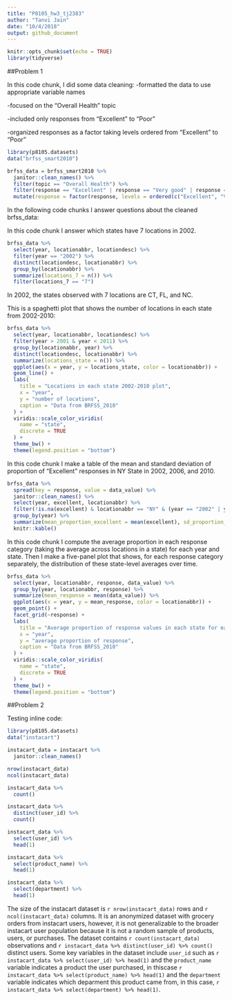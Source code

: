 ```yaml
---
title: "P8105_hw3_tj2383"
author: "Tanvi Jain"
date: "10/4/2018"
output: github_document
---
```


```r
knitr::opts_chunk$set(echo = TRUE)
library(tidyverse)
```

##Problem 1

In this code chunk, I did some data cleaning:
-formatted the data to use appropriate variable names

-focused on the “Overall Health” topic

-included only responses from “Excellent” to “Poor”

-organized responses as a factor taking levels ordered from “Excellent” to “Poor”
```r
library(p8105.datasets)
data("brfss_smart2010")

brfss_data = brfss_smart2010 %>% 
  janitor::clean_names() %>% 
  filter(topic == "Overall Health") %>% 
  filter(response == "Excellent" | response == "Very good" | response == "Good" | response == "Fair" | response == "Poor") %>% 
  mutate(response = factor(response, levels = ordered(c("Excellent", "Very good", "Good", "Fair", "Poor"))))
```

In the following code chunks I answer questions about the cleaned brfss_data:

In this code chunk I answer which states have 7 locations in 2002.
```r
brfss_data %>% 
  select(year, locationabbr, locationdesc) %>% 
  filter(year == "2002") %>% 
  distinct(locationdesc, locationabbr) %>% 
  group_by(locationabbr) %>% 
  summarize(locations_7 = n()) %>% 
  filter(locations_7 == "7")
```
In 2002, the states observed with 7 locations are CT, FL, and NC.

This is a spaghetti plot that shows the number of locations in each state from 2002-2010:
```r
brfss_data %>% 
  select(year, locationabbr, locationdesc) %>% 
  filter(year > 2001 & year < 2011) %>% 
  group_by(locationabbr, year) %>% 
  distinct(locationdesc, locationabbr) %>% 
  summarize(locations_state = n()) %>% 
  ggplot(aes(x = year, y = locations_state, color = locationabbr)) +
  geom_line() +
  labs(
    title = "Locations in each state 2002-2010 plot",
    x = "year",
    y = "number of locations",
    caption = "Data from BRFSS_2010"
  ) +
  viridis::scale_color_viridis(
    name = "state", 
    discrete = TRUE
  ) + 
  theme_bw() + 
  theme(legend.position = "bottom")
```

In this code chunk I make a table of the mean and standard deviation of proportion of "Excellent" responses in NY State in 2002, 2006, and 2010.
```r
brfss_data %>%
  spread(key = response, value = data_value) %>%
  janitor::clean_names() %>% 
  select(year, excellent, locationabbr) %>% 
  filter(!is.na(excellent) & locationabbr == "NY" & (year == "2002" | year == "2006" | year == "2010")) %>%
  group_by(year) %>% 
  summarize(mean_proportion_excellent = mean(excellent), sd_proportion_excellent = sd(excellent)) %>% 
  knitr::kable()
```

In this code chunk I compute the average proportion in each response category (taking the average across locations in a state) for each year and state. Then I make a five-panel plot that shows, for each response category separately, the distribution of these state-level averages over time.
```r
brfss_data %>% 
  select(year, locationabbr, response, data_value) %>% 
  group_by(year, locationabbr, response) %>% 
  summarize(mean_response = mean(data_value)) %>% 
  ggplot(aes(x = year, y = mean_response, color = locationabbr)) + 
  geom_point() +
  facet_grid(~response) +
  labs(
    title = "Average proportion of response values in each state for each year plot",
    x = "year",
    y = "average proportion of response",
    caption = "Data from BRFSS_2010"
  ) +
  viridis::scale_color_viridis(
    name = "state", 
    discrete = TRUE
  ) + 
  theme_bw() + 
  theme(legend.position = "bottom")
```

##Problem 2

Testing inline code:
```r
library(p8105.datasets)
data("instacart")

instacart_data = instacart %>% 
  janitor::clean_names()

nrow(instacart_data)
ncol(instacart_data)

instacart_data %>% 
  count()

instacart_data %>% 
  distinct(user_id) %>% 
  count()

instacart_data %>% 
  select(user_id) %>% 
  head(1)

instacart_data %>% 
  select(product_name) %>% 
  head(1)

instacart_data %>% 
  select(department) %>% 
  head(1)
```
The size of the instacart dataset is `r nrow(instacart_data)` rows and `r ncol(instacart_data)` columns. It is an anonymized dataset with grocery orders from instacart users, however, it is not generalizable to the broader instacart user population because it is not a random sample of products, users, or purchases. The dataset contains `r count(instacart_data)` observations and `r instacart_data %>% distinct(user_id) %>% count()` distinct users. Some key variables in the dataset include `user_id` such as `r instacart_data %>% select(user_id) %>% head(1)` and the `product_name` variable indicates a product the user purchased, in thiscase `r instacart_data %>% select(product_name) %>% head(1)` and the `department` variable indicates which deparment this product came from, in this case, `r instacart_data %>% select(department) %>% head(1)`.


